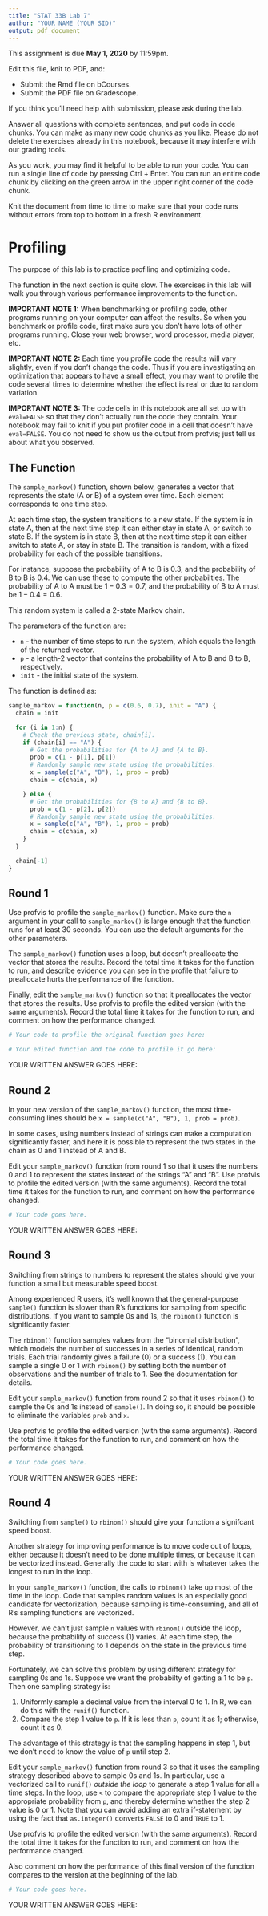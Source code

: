 ```yaml
---
title: "STAT 33B Lab 7"
author: "YOUR NAME (YOUR SID)"
output: pdf_document
---
```


This assignment is due __May 1, 2020__ by 11:59pm.

Edit this file, knit to PDF, and:

* Submit the Rmd file on bCourses.
* Submit the PDF file on Gradescope.

If you think you'll need help with submission, please ask during the lab.

Answer all questions with complete sentences, and put code in code chunks. You
can make as many new code chunks as you like. Please do not delete the
exercises already in this notebook, because it may interfere with our grading
tools.

As you work, you may find it helpful to be able to run your code. You can run a
single line of code by pressing Ctrl + Enter. You can run an entire code chunk
by clicking on the green arrow in the upper right corner of the code chunk. 

Knit the document from time to time to make sure that your code runs without
errors from top to bottom in a fresh R environment. 


Profiling
=========

The purpose of this lab is to practice profiling and optimizing code.

The function in the next section is quite slow. The exercises in this lab will
walk you through various performance improvements to the function.

**IMPORTANT NOTE 1:** When benchmarking or profiling code, other programs
running on your computer can affect the results. So when you benchmark or
profile code, first make sure you don't have lots of other programs running.
Close your web browser, word processor, media player, etc.

**IMPORTANT NOTE 2:** Each time you profile code the results will vary
slightly, even if you don't change the code. Thus if you are investigating an
optimization that appears to have a small effect, you may want to profile the
code several times to determine whether the effect is real or due to random
variation.

**IMPORTANT NOTE 3:** The code cells in this notebook are all set up with
`eval=FALSE` so that they don't actually run the code they contain. Your
notebook may fail to knit if you put profiler code in a cell that doesn't have
`eval=FALSE`. You do not need to show us the output from profvis; just tell us
about what you observed.


The Function
------------

The `sample_markov()` function, shown below, generates a vector that represents
the state (A or B) of a system over time. Each element corresponds to one time
step.

At each time step, the system transitions to a new state. If the system is in
state A, then at the next time step it can either stay in state A, or switch to
state B. If the system is in state B, then at the next time step it can either
switch to state A, or stay in state B. The transition is random, with a fixed
probability for each of the possible transitions.

For instance, suppose the probability of A to B is 0.3, and the probability of
B to B is 0.4. We can use these to compute the other probabilties. The
probability of A to A must be $1 - 0.3 = 0.7$, and the probability of B to A
must be $1 - 0.4 = 0.6$.

This random system is called a 2-state Markov chain.

The parameters of the function are:

* `n` - the number of time steps to run the system, which equals the length of
  the returned vector.
* `p` - a length-2 vector that contains the probability of A to B and B to B,
  respectively.
* `init` - the initial state of the system.

The function is defined as:
```r
sample_markov = function(n, p = c(0.6, 0.7), init = "A") {
  chain = init

  for (i in 1:n) {
    # Check the previous state, chain[i].
    if (chain[i] == "A") {
      # Get the probabilities for {A to A} and {A to B}.
      prob = c(1 - p[1], p[1])
      # Randomly sample new state using the probabilities.
      x = sample(c("A", "B"), 1, prob = prob)
      chain = c(chain, x)

    } else {
      # Get the probabilities for {B to A} and {B to B}.
      prob = c(1 - p[2], p[2])
      # Randomly sample new state using the probabilities.
      x = sample(c("A", "B"), 1, prob = prob)
      chain = c(chain, x)
    }
  }

  chain[-1]
}
```


Round 1
-------

Use profvis to profile the `sample_markov()` function. Make sure the `n`
argument in your call to `sample_markov()` is large enough that the function
runs for at least 30 seconds. You can use the default arguments for the other
parameters.

The `sample_markov()` function uses a loop, but doesn't preallocate the vector
that stores the results. Record the total time it takes for the function to
run, and describe evidence you can see in the profile that failure to
preallocate hurts the performance of the function.

Finally, edit the `sample_markov()` function so that it preallocates the vector
that stores the results. Use profvis to profile the edited version (with the
same arguments). Record the total time it takes for the function to run, and
comment on how the performance changed.



```r
# Your code to profile the original function goes here:

```

```r
# Your edited function and the code to profile it go here:

```

YOUR WRITTEN ANSWER GOES HERE:




Round 2
-------

In your new version of the  `sample_markov()` function, the most time-consuming
lines should be `x = sample(c("A", "B"), 1, prob = prob)`.

In some cases, using numbers instead of strings can make a computation
significantly faster, and here it is possible to represent the two states in
the chain as 0 and 1 instead of A and B. 

Edit your `sample_markov()` function from round 1 so that it uses the numbers 0
and 1 to represent the states instead of the strings "A" and "B". Use profvis
to profile the edited version (with the same arguments). Record the total time
it takes for the function to run, and comment on how the performance changed.


```r
# Your code goes here.

```

YOUR WRITTEN ANSWER GOES HERE:




Round 3
-------

Switching from strings to numbers to represent the states should give your
function a small but measurable speed boost.

Among experienced R users, it's well known that the general-purpose `sample()`
function is slower than R's functions for sampling from specific distributions.
If you want to sample 0s and 1s, the `rbinom()` function is significantly
faster. 

The `rbinom()` function samples values from the "binomial distribution", which
models the number of successes in a series of identical, random trials. Each
trial randomly gives a failure (0) or a success (1). You can sample a single 0
or 1 with `rbinom()` by setting both the number of observations and the number
of trials to 1. See the documentation for details.

Edit your `sample_markov()` function from round 2 so that it uses `rbinom()` to
sample the 0s and 1s instead of `sample()`. In doing so, it should be possible
to eliminate the variables `prob` and `x`.

Use profvis to profile the edited version (with the same arguments). Record the
total time it takes for the function to run, and comment on how the performance
changed.


```r
# Your code goes here.

```

YOUR WRITTEN ANSWER GOES HERE:



Round 4
-------

Switching from `sample()` to `rbinom()` should give your function a signifcant
speed boost.

Another strategy for improving performance is to move code out of loops, either
because it doesn't need to be done multiple times, or because it can be
vectorized instead. Generally the code to start with is whatever takes the
longest to run in the loop.

In your `sample_markov()` function, the calls to `rbinom()` take up most of the
time in the loop. Code that samples random values is an especially good
candidate for vectorization, because sampling is time-consuming, and all of R's
sampling functions are vectorized.

However, we can't just sample `n` values with `rbinom()` outside the loop,
because the probability of success (1) varies. At each time step, the
probability of transitioning to 1 depends on the state in the previous time
step.

Fortunately, we can solve this problem by using different strategy for sampling
0s and 1s. Suppose we want the probabilty of getting a 1 to be `p`. Then one
sampling strategy is:

1. Uniformly sample a decimal value from the interval 0 to 1. In R, we can do
   this with the `runif()` function.
2. Compare the step 1 value to `p`. If it is less than `p`, count it as 1;
   otherwise, count it as 0.

The advantage of this strategy is that the sampling happens in step 1, but we
don't need to know the value of `p` until step 2.

Edit your `sample_markov()` function from round 3 so that it uses the sampling
strategy described above to sample 0s and 1s. In particular, use a vectorized
call to `runif()` *outside the loop* to generate a step 1 value for all `n` time
steps. In the loop, use `<` to compare the appropriate step 1 value to the
appropriate probability from `p`, and thereby determine whether the step 2
value is 0 or 1. Note that you can avoid adding an extra if-statement by using
the fact that `as.integer()` converts `FALSE` to 0 and `TRUE` to 1.

Use profvis to profile the edited version (with the same arguments). Record the
total time it takes for the function to run, and comment on how the performance
changed.

Also comment on how the performance of this final version of the function
compares to the version at the beginning of the lab.

```r
# Your code goes here.

```

YOUR WRITTEN ANSWER GOES HERE:

